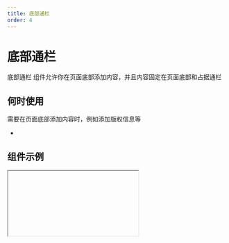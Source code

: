 ```yaml
---
title: 底部通栏
order: 4
---
```


# 底部通栏

底部通栏 组件允许你在页面底部添加内容，并且内容固定在页面底部和占据通栏

## 何时使用
需要在页面底部添加内容时，例如添加版权信息等

-

## 组件示例


<Iframe url="https://www.aliwork.com/developer/banner-container-v2?isRenderNav=false" />

## 组件属性

<AttrTable
  dataSource={[
    {
      attr: '自适应宽度',
      code: 'autoWidth',
      type: 'Boolean',
      demo: 'true',
      dafault: '',
      desc: '可选值：true, false',
    },
    {
      attr: '布局方式',
      code: 'layout',
      type: 'String',
      demo: '"h"',
      dafault: '',
      desc: '可选值："h", "v"',
    },
    {
      attr: '内容宽度',
      code: 'contentWidth',
      type: 'Number',
      demo: '10',
      dafault: '',
      desc: '可选值：数值',
    },
    {
      attr: '容器宽度',
      code: 'containerWidth',
      type: 'Number',
      demo: '10',
      dafault: '',
      desc: '可选值：数值',
    },
      {
      attr: '自定义内容插槽',
      code: '',
      type: '',
      demo: '',
      dafault: '',
      desc: '开启/关闭',
    },
      {
      attr: '自定义挂载容器',
      code: 'getRefContainer',
      type: 'Function',
      demo: 'function(value){ console.log(value); }',
      dafault: '',
      desc: '',
    },
  
  ]}
/>


